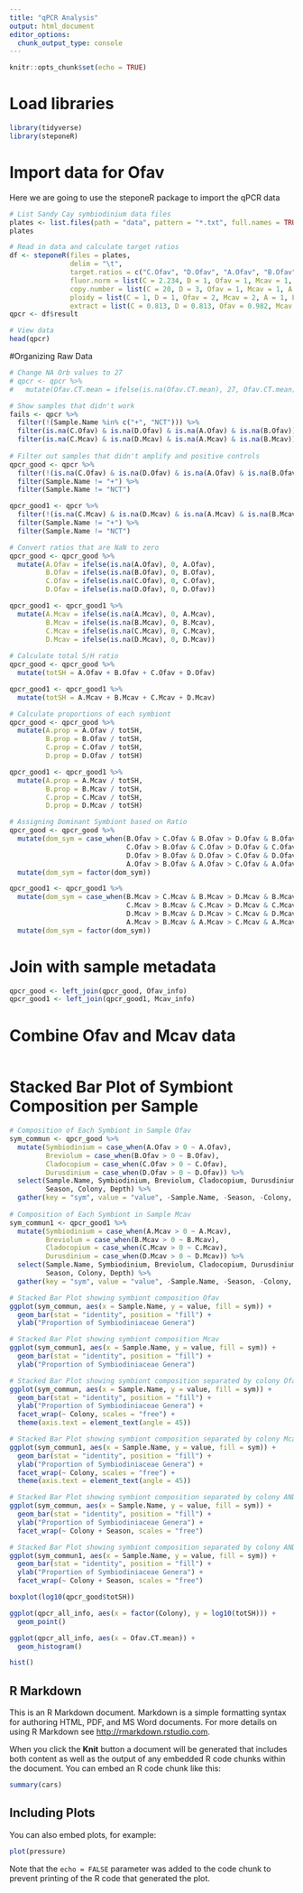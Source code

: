 ```yaml
---
title: "qPCR Analysis"
output: html_document
editor_options: 
  chunk_output_type: console
---
```


```r
knitr::opts_chunk$set(echo = TRUE)
```

# Load libraries

```r
library(tidyverse)
library(steponeR)
```


# Import data for Ofav

Here we are going to use the steponeR package to import the qPCR data

```r
# List Sandy Cay symbiodinium data files
plates <- list.files(path = "data", pattern = "*.txt", full.names = TRUE)
plates

# Read in data and calculate target ratios
df <- steponeR(files = plates, 
               delim = "\t", 
               target.ratios = c("C.Ofav", "D.Ofav", "A.Ofav", "B.Ofav", "C.Mcav", "D.Mcav", "A.Mcav", "B.Mcav"), 
               fluor.norm = list(C = 2.234, D = 1, Ofav = 1, Mcav = 1, A = 1, B = 1),
               copy.number = list(C = 20, D = 3, Ofav = 1, Mcav = 1, A = 1, B = 1),
               ploidy = list(C = 1, D = 1, Ofav = 2, Mcav = 2, A = 1, B = 1),
               extract = list(C = 0.813, D = 0.813, Ofav = 0.982, Mcav = 0.982, A = 0.813, B = 0.813))
qpcr <- df$result

# View data
head(qpcr)
```



#Organizing Raw Data 
```r
# Change NA Orb values to 27
# qpcr <- qpcr %>% 
#   mutate(Ofav.CT.mean = ifelse(is.na(Ofav.CT.mean), 27, Ofav.CT.mean))

# Show samples that didn't work
fails <- qpcr %>%
  filter(!(Sample.Name %in% c("+", "NCT"))) %>%
  filter(is.na(C.Ofav) & is.na(D.Ofav) & is.na(A.Ofav) & is.na(B.Ofav)) %>%
  filter(is.na(C.Mcav) & is.na(D.Mcav) & is.na(A.Mcav) & is.na(B.Mcav))
  
# Filter out samples that didn't amplify and positive controls
qpcr_good <- qpcr %>%
  filter(!(is.na(C.Ofav) & is.na(D.Ofav) & is.na(A.Ofav) & is.na(B.Ofav))) %>%
  filter(Sample.Name != "+") %>%
  filter(Sample.Name != "NCT")

qpcr_good1 <- qpcr %>%  
  filter(!(is.na(C.Mcav) & is.na(D.Mcav) & is.na(A.Mcav) & is.na(B.Mcav))) %>%
  filter(Sample.Name != "+") %>%
  filter(Sample.Name != "NCT")

# Convert ratios that are NaN to zero
qpcr_good <- qpcr_good %>%
  mutate(A.Ofav = ifelse(is.na(A.Ofav), 0, A.Ofav),
         B.Ofav = ifelse(is.na(B.Ofav), 0, B.Ofav),
         C.Ofav = ifelse(is.na(C.Ofav), 0, C.Ofav),
         D.Ofav = ifelse(is.na(D.Ofav), 0, D.Ofav))

qpcr_good1 <- qpcr_good1 %>%
  mutate(A.Mcav = ifelse(is.na(A.Mcav), 0, A.Mcav),
         B.Mcav = ifelse(is.na(B.Mcav), 0, B.Mcav),
         C.Mcav = ifelse(is.na(C.Mcav), 0, C.Mcav),
         D.Mcav = ifelse(is.na(D.Mcav), 0, D.Mcav))
         
# Calculate total S/H ratio
qpcr_good <- qpcr_good %>%
  mutate(totSH = A.Ofav + B.Ofav + C.Ofav + D.Ofav)

qpcr_good1 <- qpcr_good1 %>%
  mutate(totSH = A.Mcav + B.Mcav + C.Mcav + D.Mcav)

# Calculate proportions of each symbiont
qpcr_good <- qpcr_good %>%
  mutate(A.prop = A.Ofav / totSH,
         B.prop = B.Ofav / totSH,
         C.prop = C.Ofav / totSH,
         D.prop = D.Ofav / totSH)

qpcr_good1 <- qpcr_good1 %>%
  mutate(A.prop = A.Mcav / totSH,
         B.prop = B.Mcav / totSH,
         C.prop = C.Mcav / totSH,
         D.prop = D.Mcav / totSH)

# Assigning Dominant Symbiont based on Ratio
qpcr_good <- qpcr_good %>%
  mutate(dom_sym = case_when(B.Ofav > C.Ofav & B.Ofav > D.Ofav & B.Ofav > A.Ofav ~ "Breviolum",
                             C.Ofav > B.Ofav & C.Ofav > D.Ofav & C.Ofav > A.Ofav ~ "Cladocopium",
                             D.Ofav > B.Ofav & D.Ofav > C.Ofav & D.Ofav > A.Ofav ~ "Durusdinium",
                             A.Ofav > B.Ofav & A.Ofav > C.Ofav & A.Ofav > D.Ofav ~ "Symbiodinium")) %>%
  mutate(dom_sym = factor(dom_sym))

qpcr_good1 <- qpcr_good1 %>%
  mutate(dom_sym = case_when(B.Mcav > C.Mcav & B.Mcav > D.Mcav & B.Mcav > A.Mcav ~ "Breviolum",
                             C.Mcav > B.Mcav & C.Mcav > D.Mcav & C.Mcav > A.Mcav ~ "Cladocopium",
                             D.Mcav > B.Mcav & D.Mcav > C.Mcav & D.Mcav > A.Mcav ~ "Durusdinium",
                             A.Mcav > B.Mcav & A.Mcav > C.Mcav & A.Mcav > D.Mcav ~ "Symbiodinium")) %>%
  mutate(dom_sym = factor(dom_sym))
```

# Join with sample metadata
```r
qpcr_good <- left_join(qpcr_good, Ofav_info)
qpcr_good1 <- left_join(qpcr_good1, Mcav_info)
```

# Combine Ofav and Mcav data
```r

```



# Stacked Bar Plot of Symbiont Composition per Sample
```r
# Composition of Each Symbiont in Sample Ofav  
sym_commun <- qpcr_good %>%
  mutate(Symbiodinium = case_when(A.Ofav > 0 ~ A.Ofav),
         Breviolum = case_when(B.Ofav > 0 ~ B.Ofav),
         Cladocopium = case_when(C.Ofav > 0 ~ C.Ofav),
         Durusdinium = case_when(D.Ofav > 0 ~ D.Ofav)) %>%
  select(Sample.Name, Symbiodinium, Breviolum, Cladocopium, Durusdinium, 
         Season, Colony, Depth) %>%
  gather(key = "sym", value = "value", -Sample.Name, -Season, -Colony, -Depth)
  
# Composition of Each Symbiont in Sample Mcav  
sym_commun1 <- qpcr_good1 %>%
  mutate(Symbiodinium = case_when(A.Mcav > 0 ~ A.Mcav),
         Breviolum = case_when(B.Mcav > 0 ~ B.Mcav),
         Cladocopium = case_when(C.Mcav > 0 ~ C.Mcav),
         Durusdinium = case_when(D.Mcav > 0 ~ D.Mcav)) %>%
  select(Sample.Name, Symbiodinium, Breviolum, Cladocopium, Durusdinium, 
         Season, Colony, Depth) %>%
  gather(key = "sym", value = "value", -Sample.Name, -Season, -Colony, -Depth)

# Stacked Bar Plot showing symbiont composition Ofav
ggplot(sym_commun, aes(x = Sample.Name, y = value, fill = sym)) +
  geom_bar(stat = "identity", position = "fill") +
  ylab("Proportion of Symbiodiniaceae Genera")

# Stacked Bar Plot showing symbiont composition Mcav
ggplot(sym_commun1, aes(x = Sample.Name, y = value, fill = sym)) +
  geom_bar(stat = "identity", position = "fill") +
  ylab("Proportion of Symbiodiniaceae Genera")

# Stacked Bar Plot showing symbiont composition separated by colony Ofav
ggplot(sym_commun, aes(x = Sample.Name, y = value, fill = sym)) +
  geom_bar(stat = "identity", position = "fill") +
  ylab("Proportion of Symbiodiniaceae Genera") +
  facet_wrap(~ Colony, scales = "free") +
  theme(axis.text = element_text(angle = 45))

# Stacked Bar Plot showing symbiont composition separated by colony Mcav
ggplot(sym_commun1, aes(x = Sample.Name, y = value, fill = sym)) +
  geom_bar(stat = "identity", position = "fill") +
  ylab("Proportion of Symbiodiniaceae Genera") +
  facet_wrap(~ Colony, scales = "free") +
  theme(axis.text = element_text(angle = 45))

# Stacked Bar Plot showing symbiont composition separated by colony AND season Ofav
ggplot(sym_commun, aes(x = Sample.Name, y = value, fill = sym)) +
  geom_bar(stat = "identity", position = "fill") +
  ylab("Proportion of Symbiodiniaceae Genera") +
  facet_wrap(~ Colony + Season, scales = "free")

# Stacked Bar Plot showing symbiont composition separated by colony AND season Mcav
ggplot(sym_commun1, aes(x = Sample.Name, y = value, fill = sym)) +
  geom_bar(stat = "identity", position = "fill") +
  ylab("Proportion of Symbiodiniaceae Genera") +
  facet_wrap(~ Colony + Season, scales = "free")
```


```r
boxplot(log10(qpcr_good$totSH))

ggplot(qpcr_all_info, aes(x = factor(Colony), y = log10(totSH))) +
  geom_point()


```

```r
ggplot(qpcr_all_info, aes(x = Ofav.CT.mean)) +
  geom_histogram()

```

```r
hist()


```











## R Markdown

This is an R Markdown document. Markdown is a simple formatting syntax for authoring HTML, PDF, and MS Word documents. For more details on using R Markdown see <http://rmarkdown.rstudio.com>.

When you click the **Knit** button a document will be generated that includes both content as well as the output of any embedded R code chunks within the document. You can embed an R code chunk like this:

```r
summary(cars)
```

## Including Plots

You can also embed plots, for example:

```r
plot(pressure)
```

Note that the `echo = FALSE` parameter was added to the code chunk to prevent printing of the R code that generated the plot.
